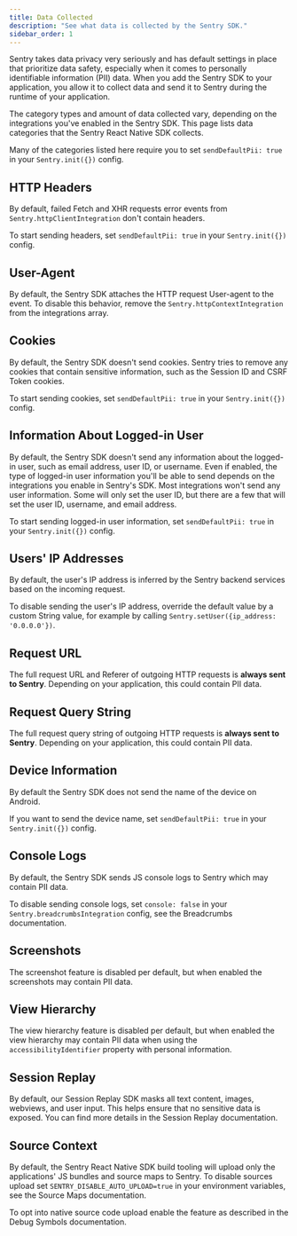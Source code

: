 ```yaml
---
title: Data Collected
description: "See what data is collected by the Sentry SDK."
sidebar_order: 1
---
```


Sentry takes data privacy very seriously and has default settings in place that prioritize data safety, especially when it comes to personally identifiable information (PII) data. When you add the Sentry SDK to your application, you allow it to collect data and send it to Sentry during the runtime of your application.

The category types and amount of data collected vary, depending on the integrations you've enabled in the Sentry SDK. This page lists data categories that the Sentry React Native SDK collects.

Many of the categories listed here require you to set <PlatformLink to="/configuration/options/#sendDefaultPii">`sendDefaultPii: true`</PlatformLink> in your `Sentry.init({})` config.

## HTTP Headers

By default, failed Fetch and XHR requests error events from `Sentry.httpClientIntegration` don't contain headers.

To start sending headers, set <PlatformLink to="/configuration/options/#sendDefaultPii">`sendDefaultPii: true`</PlatformLink> in your `Sentry.init({})` config.

## User-Agent

By default, the Sentry SDK attaches the HTTP request User-agent to the event. To disable this behavior, remove the `Sentry.httpContextIntegration` from the integrations array.

## Cookies

By default, the Sentry SDK doesn't send cookies. Sentry tries to remove any cookies that contain sensitive information, such as the Session ID and CSRF Token cookies.

To start sending cookies, set <PlatformLink to="/configuration/options/#send-default-pii">`sendDefaultPii: true`</PlatformLink> in your `Sentry.init({})` config.

## Information About Logged-in User

By default, the Sentry SDK doesn't send any information about the logged-in user, such as email address, user ID, or username. Even if enabled, the type of logged-in user information you'll be able to send depends on the integrations you enable in Sentry's SDK. Most integrations won't send any user information. Some will only set the user ID, but there are a few that will set the user ID, username, and email address.

To start sending logged-in user information, set <PlatformLink to="/configuration/options/#send-default-pii">`sendDefaultPii: true`</PlatformLink> in your `Sentry.init({})` config.

## Users' IP Addresses

By default, the user's IP address is inferred by the Sentry backend services based on the incoming request.

To disable sending the user's IP address, override the default value by a custom String value, for example by calling `Sentry.setUser({ip_address: '0.0.0.0'})`.

## Request URL

The full request URL and Referer of outgoing HTTP requests is **always sent to Sentry**. Depending on your application, this could contain PII data.

## Request Query String

The full request query string of outgoing HTTP requests is **always sent to Sentry**. Depending on your application, this could contain PII data.

## Device Information

By default the Sentry SDK does not send the name of the device on Android.

If you want to send the device name, set <PlatformLink to="/configuration/options/#send-default-pii">`sendDefaultPii: true`</PlatformLink> in your `Sentry.init({})` config.

## Console Logs

By default, the Sentry SDK sends JS console logs to Sentry which may contain PII data.

To disable sending console logs, set `console: false` in your `Sentry.breadcrumbsIntegration` config, see <PlatformLink to="/integrations/default/#breadcrumbs">the Breadcrumbs documentation</PlatformLink>.

## Screenshots

The <PlatformLink to="/enriching-events/screenshots">screenshot feature</PlatformLink> is disabled per default, but when enabled the screenshots may contain PII data.

## View Hierarchy

The <PlatformLink to="/enriching-events/viewhierarchy">view hierarchy feature</PlatformLink> is disabled per default, but when enabled the view hierarchy may contain PII data when using the `accessibilityIdentifier` property with personal information.

## Session Replay

By default, our Session Replay SDK masks all text content, images, webviews, and user input. This helps ensure that no sensitive data is exposed. You can find <PlatformLink to="/session-replay/privacy/">more details in the Session Replay documentation</PlatformLink>.

## Source Context

By default, the Sentry React Native SDK build tooling will upload only the applications' JS bundles and source maps to Sentry. To disable sources upload set `SENTRY_DISABLE_AUTO_UPLOAD=true` in your environment variables, see <PlatformLink to="/sourcemaps/#disable-automatic-upload/">the Source Maps documentation</PlatformLink>.

To opt into native source code upload enable the feature as described in <PlatformLink to="/upload-debug/">the Debug Symbols documentation</PlatformLink>.
